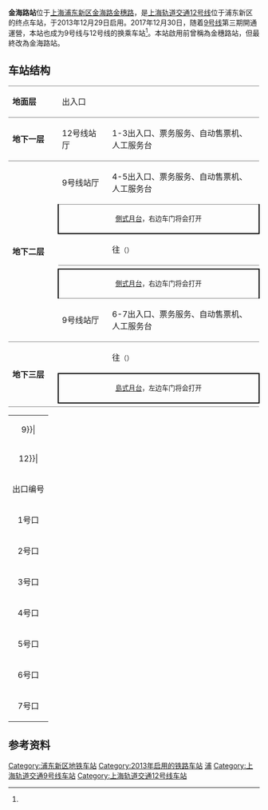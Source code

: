 {{otheruse|金海路站}}
{{noteTA 
|G1 =Railway}}
{{Infobox station
|name = 金海路
|eng_name = Jinhai Road
|symbol_right =
|linecolour = {{上海地铁颜色|9|yes}}
|linecolour2 = {{上海地铁颜色|12|yes}}
|image = Jinhai Road Station Line 9 Platform.jpg
|caption = 金海路站9号线站台
|other_name = 
|country = {{PRC}}
|borough = [[上海市|上海市]][[浦东新区|浦东新区]][[曹路镇|曹路镇]]与[[上海金桥经济技术开发区|金桥经济技术开发区]]交界
|address = 介于[[上海外环高速公路|外环路]]与[[金穗路|金穗路]]之间的[[金海路|金海路]]
|coordinates = {{coord|31.26597|N|121.63455|E|type:railwaystation}}
|elevation = 
|owned = [[上海申通地铁集团|上海申通地铁集团]]
|operator = [[上海地铁|上海地铁]]
|lines = {{上海地铁线路名|9|SL}}<br/>{{上海地铁线路名|12|SL}}
|distance = 
|platform = {{上海地铁线路名|9|S}}：1個[[島式月台|島式月台]]<br/>{{上海地铁线路名|12|S}}：2個[[側式月台|側式月台]]
|tracks = 4条
|bus_routes = 
|bus_stands = 
|connections = 
|structure = 地下车站
|hall = 地下站厅
|depth = 
|levels = 
|interchange = 节点换乘
|exits = 7个
|architect = 
|architectural_style = 
|colour = 
|type = 
|status = 运营中
|code = 
|classification = 
|website = 
|built = 
|opened = {{上海地铁线路名|9|S}}：{{Start date|2017|12|30|df=y}}<ref name="l9">[http://service.shmetro.com/yygg/1572.htm  9号线三期、17号线2017年12月30日起载客试运营]</ref><br/>{{上海地铁线路名|12|S}}：{{Start date|2013|12|29|df=y}}
|closed = 
|former = 
|pass_year = 
|passengers = 
|pass_system = 
|pass_rank = 
|mpassengers = 
|trains = 
|station_hours = 
|hours = 
|first = {{collapsible list
 |title = 　
 |
{{上海地铁线路名|9|S}}
:往{{上海地铁起讫站|9|L}}：5:37
:往{{上海地铁起讫站|9|R}}：6:40
{{上海地铁线路名|12|S}}
:往{{上海地铁起讫站|12|L}}：5:30
}}
|last = {{collapsible list
 |title = 　
 |
{{上海地铁线路名|9|S}}
:往{{上海地铁起讫站|9|L}}：22:38
:往{{上海地铁起讫站|9|R}}：00:05
{{上海地铁线路名|12|S}}
:往{{上海地铁起讫站|12|L}}：22:30
}}
|adjacent = {{adjacent stations|system=上海地铁
|line1=9|left1=金吉路|right1=顾唐路
|line2=12|left2=申江路}}
|route_map = {{Routemap|inline=yes|map=
~~ ~~B2F，12号线
uCONTg\\uCONTg\~~{{RoutemapRoute|l=u|往[[上海地铁车辆段|金桥停车场]]}}
utSTRa\\utSTRa\
utABZg2\utENDEa\utSTR\
utSTR\utABZg+4\utSTR\
utSTR\utSTR\utSTR\
utSTR\utABZg2\utABZg3\
utSTR\utABZg+1\utABZg+4\
utSTR2\utSTR+c3\utSTR\
utSTRc1\utABZg+4\utSTR\
utSTR+BSr\utSTR+BSl
utSTR+BSr\utSTR+BSl
utSTRf\utSTRg~~ ~~{{RoutemapRoute|l=d|往{{站|申江路}}}}
~~ ~~B3層，9号线
utSTRf\utSTRg~~ ~~往{{站|顾唐路}}
utSTR+BSl\utSTR+BSr
utSTR+BSl\utSTR+BSr
utSTRf\utSTRg~~ ~~往{{站|金吉路}}
}}
}}

'''金海路站'''位于[[上海|上海]][[浦东新区|浦东新区]][[金海路|金海路]][[金穗路|金穗路]]，是[[上海轨道交通|上海轨道交通]][[上海轨道交通12号线|12号线]]位于浦东新区的终点车站，于2013年12月29日启用。2017年12月30日，随着[[上海轨道交通9号线|9号线]]第三期開通運營，本站也成为9号线与12号线的换乘车站<ref name="l9"/>。本站啟用前曾稱為金穗路站，但最終改為金海路站。

== 车站结构 ==
{|cellspacing=0 cellpadding=3
|style="border-top:solid 1px gray;border-bottom:solid 1px gray;" width=100|'''地面层'''
|style="border-top:solid 1px gray;border-bottom:solid 1px gray;" width=100|出入口
|style="border-top:solid 1px gray;border-bottom:solid 1px gray;" width=350|
|-
|style="border-bottom:solid 1px gray;"|'''地下一层'''
|style="border-bottom:solid 1px gray;"|12号线站厅
|style="border-bottom:solid 1px gray;"|1-3出入口、票务服务、自动售票机、人工服务台
|-
|style="border-bottom:solid 1px gray;" rowspan=6|'''地下二层'''
|9号线站厅
|4-5出入口、票务服务、自动售票机、人工服务台
|-
|style="border-top:solid 1px gray;border-right:solid 2px black;border-left:solid 2px black;border-bottom:solid 2px black;" colspan=2|<center><small>[[側式月台|側式月台]]，右边车门将会打开</small></center>
|-
|style="border-bottom:solid 1px gray;"|{{arrow|L}}
|style="border-bottom:solid 1px gray;"|{{上海地铁线路名|12}}往{{站|七莘路}}<small>（{{站|申江路}}）</small>
|-
|
|{{split text|{{上海地铁线路名|12}}落客站台|{{arrow|R}}}}
|-
|style="border-top:solid 2px black;border-right:solid 2px black;border-left:solid 2px black;border-bottom:solid 1px gray;" colspan=2|<center><small>[[側式月台|側式月台]]，右边车门将会打开</small></center>
|-
|style="border-bottom:solid 1px gray;"|9号线站厅
|style="border-bottom:solid 1px gray;"|6-7出入口、票务服务、自动售票机、人工服务台
|-
|style="border-bottom:solid 1px gray;" rowspan=3|'''地下三层'''
|{{arrow|L}}
|{{上海地铁线路名|9}}往{{站|松江南站}}<small>（{{站|金吉路}}）</small>
|-
|style="border-top:solid 2px black;border-right:solid 2px black;border-left:solid 2px black;border-bottom:solid 2px black;" colspan=2|<center><small>[[島式月台|島式月台]]，左边车门将会打开</small></center>
|-
|style="border-bottom:solid 1px gray;"|
|style="border-bottom:solid 1px gray;"|{{split text|{{上海地铁线路名|9}}往{{站|曹路}}<small>（{{站|顾唐路}}）</small>|{{arrow|R}}}}
|}

{{Gallery
|File:Jinhai Road Station AC09B Train.jpg|金海路站12号线往七莘路站方向
|File:Jinhai Road Metro Station.JPG|金海路站1、2及3號出口
}}
{| class="wikitable"
|colspan=4 align="center" bgcolor={{上海地铁颜色|9}}|
|-
|colspan=4 align="center" bgcolor={{上海地铁颜色|12}}|
|-
! 出口编号 !! 建议前往目的地 !! 照片
|-
| 1号口 || || rowspan=3 | [[File:Jinhai_Road_Metro_Station.JPG|150px]]
|-
| 2号口 ||
|-
| 3号口 ||
|-
| 4号口 || ||
|-
| 5号口 || ||
|-
| 6号口 || ||
|-
| 7号口 || ||
|}

== 参考资料 ==
{{reflist}}

{{commons category|Jinhai Road Station (Shanghai)}}
{{上海轨道交通9号线车站}}
{{上海轨道交通12号线车站}}

[[Category:浦东新区地铁车站|Category:浦东新区地铁车站]]
[[Category:2013年启用的铁路车站|Category:2013年启用的铁路车站]]
[[Category:以街道命名的上海軌道交通車站|浦]]
[[Category:上海轨道交通9号线车站|Category:上海轨道交通9号线车站]]
[[Category:上海轨道交通12号线车站|Category:上海轨道交通12号线车站]]